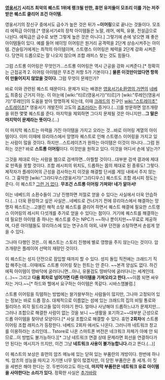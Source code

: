 '''[[영웅서기]] 시리즈 최악의 퀘스트 1위에 랭크될 만한, 휴먼 유저들이 모조리 이를 가는 저주받은 퀘스트 클리어 조건 아이템.'''

영웅서기의 장신구 중에서도 급수가 높은 것은 뒤가 '''~이어링'''으로 끝나는 것들이다. 모조리 에픽급 아이템.[* 영웅서기4의 장착 아이템들은 노말, 레어, 에픽, 유물, 전설급으로 나뉜다. 에픽급은 급수로 보면 그렇게 높은 것은 아니다.] 그렇기에 손에 넣으면 꽤 좋은 아이템들이 있다. 예를 들어 에이밍 이어링은 원거리 공격력을 2단계 상승시켜주는 아이템. 건슬링거에게는 최적의 아이템이며, 스트랭스 이어링은 체력을 2단계 강화 시켜준다. 당연히 드롭으로는 잘 나오지 않으며 조합 래피스 찾는 것도 힘들다.

그럼 스트롱 이어링은 무엇인가...스트롱 이어링은 역시 근공을 강화 시켜준다.[* 정확히는 근접공격 2. 이어링 아이템은 무조건 저항 5가 기본이다.] '''물론 이것만이었다면 항목이 만들어지지 않았을 것이다.''' 그럼 무엇이 문제인가?

바로 이와 관련된 퀘스트 때문이다. 문제가 되는 배경은 [[영웅서기4:환영의 가면]]의 [[네베드]] 최중심 근거지 아눈. 이 아눈에 [wiki:"티르(영웅서기)"티르]가 [wiki:"루레인(영웅서기)"루레인]의 도움을 받아 망명하게 되는데, 이때 [[크래드]]의 친구인 [[wiki:"스트레이초" 스트레이츠]][* 영웅서기 개발진이 고도의 [[죠죠러]]라는 증거다.(...)]를 방문하면 암즈개량을 위한 몇몇 퀘스트를 준다. 마지막을 제외하면 그다지 문제될 것은 아니지만...'''그 말은 마지막이 문제라는 뜻이다.'''(...)

이 마지막 퀘스트는 마력을 가진 아이템을 가지고 오라는 것...바로 이어링 계열의 아이템이다. 이미 이때에 뮤리아스에서 망명자 퀘스트로 인해 스트랭스 이어링을 가지고 있는 사람이 많을 것이다. 하지만...스트레이츠가 원하는 아이템은 이것이 아니다...그럼 원하는 것은? 바로 '''스트롱 이어링'''이다. 이것만을 원하고 있다. 이것을 어디서 손에 넣는가?

그것을 제대로 아는 사람을 웹으로 검색하면...아찔할 것이다...대부분 검색 결과에 제대로 만족을 못할 것이다. 조합 레시피의 위치도, 드롭하는 몹의 제대로 된 종류도! 그렇다. 제작자가 플레이어의 근성을 검사하는지 이것을 해결할 단서를 게임 내에서 주지 않는다. 그 흉악한 [wiki:"그라디우스(영웅서기)"그라디우스] 퀘스트도 조합 레시피 정도는 준다. 이 퀘스트? [[그런 거 없다]]. '''무조건 스트롱 이어링 가져와! 네가 알아서!'''

이는 네베드의 소환수들이 그냥 진행하면 저절로 얻을 수 있다는 사실에서 더욱 안습하다.(...) 더욱 환장하고 싶은 사실은...네베드로 건너가기 전에 뮤리아스에서 해결하는 망명자 퀘스트는...고블린 해적 소탕 퀘스트를 클리어 하면서 퀘스트 해결에 필요한 스트랭스 이어링의 레시피 다섯개를 추가로 얻을 수 있다는 점이다. 거기에 퀘스트를 해결하는데 필요한 아이템 중 하나는 퀘스트를 주는 NPC가 ~~하나 뿐이지만~~무료로 제공하며, 다른 아이템들도 뮤리아스에 있는 연구소의 야외, 내부 던전을 소탕하면서 손쉽게 얻을 수 있다.

그나마 다행인 것은...이 퀘스트는 스토리 진행에 별로 영향을 주지 않는다는 것이다. 암즈개량은 플레이어 선택의 재량인 것이다.

이 퀘스트는 성지 던전으로 잠입할 때까지 할 수 있다. 성지 돌입 직전에는 크래드기 직접 해주는데...이때에도 스트롱 이어링 찾는 힌트는 안 준다. ~~본격 양심도 없다. 하긴 에픽 아이템이 땅바닥에 굴러다니면...아니, 유물검도 땅바닥에 굴러다니는 세계인데.(...)~~ 그리고 '''다음 회차로 넘어가면 다른 아이템을 가져오라고 한다.'''~~이쯤 되면 싸우자는 거다.~~[* 하드와 헬에서 요구하는 아이템은 똑같다. 시바스앰뷸럼.]

스트롱 이어링을 득템하는 방법에는 왈가왈부하는 사람들이 많지만, 그나마 고정되어 있는 정보는 바로 드롭 장소. 대체적으로 이름없는 섬에 있는 크래드의 집의 비밀 통로와 필리아스 외각 필드라고들 많이 이야기 한다. 얼마나 사냥해야 드롭하느냐가 문제지만...그러나 조합으로 해결한 사람이 없는 것을 보니 ~~생활을 포기하고~~대부분 근성으로 드롭 아이템을 찾아낸 모양이다.[* 사실 조합으로 해결할 수 있다. 휴먼 '''2회차'''에 스트롱 이어링 조합 래피스가 등장한다. 네베드 2회차 에서도 나온다. 그러니까 네트워크 창고를 이용하라는 소리인데... Tstore로 나온 스마트폰 버전은 네크워크 자체가 아예 안 되므로...이 방법도 불가능하다.][* 그냥 네트워크 연결 상태 문제라면 회선을 연결하다가 안 된다는 메시지가 뜨지만, 이건 그냥 '''네트워크 사용이 불가능합니다.'''라고 뜬다.(...)]

이 퀘스트의 보상은 휴먼의 암즈 메뉴에 있는 닫혀 있는 부품란의 개방이다. 한번에 하나씩. 암즈의 성능을 따지고 가기엔 너무 말이 많겠지만, 이 닫힌 부품란은 총 세개. 이 짓을 세번은 해야 한다는 것. 두번이라고도 하는데, '''마지막 부품란은 네트워크 유료 아이템을 사야한다는 소리가 있다.''' 정확한 사실은 [[추가바람]]
